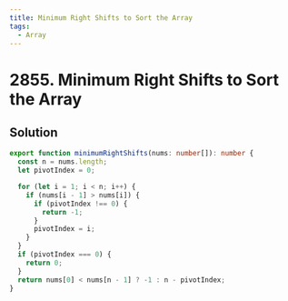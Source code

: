 ```yaml
---
title: Minimum Right Shifts to Sort the Array
tags:
  - Array
---
```


# 2855. Minimum Right Shifts to Sort the Array

<Badges>
  <LevelBadge level="easy" />
  <TopicBadge name="Array" slug="array" />
</Badges>

## Solution

```typescript filename="solution.ts" copy
export function minimumRightShifts(nums: number[]): number {
  const n = nums.length;
  let pivotIndex = 0;

  for (let i = 1; i < n; i++) {
    if (nums[i - 1] > nums[i]) {
      if (pivotIndex !== 0) {
        return -1;
      }
      pivotIndex = i;
    }
  }
  if (pivotIndex === 0) {
    return 0;
  }
  return nums[0] < nums[n - 1] ? -1 : n - pivotIndex;
}
```

<ProblemLink
  codingSite="leetcode"
  href="https://leetcode.com/problems/minimum-right-shifts-to-sort-the-array"
  title="Minimum Right Shifts to Sort the Array"
/>
